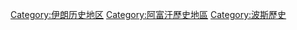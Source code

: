 [[Category:伊朗历史地区|Category:伊朗历史地区]]
[[Category:阿富汗歷史地區|Category:阿富汗歷史地區]]
[[Category:波斯歷史|Category:波斯歷史]]